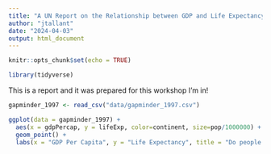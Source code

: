 ```yaml
---
title: "A UN Report on the Relationship between GDP and Life Expectancy"
author: "jtallant"
date: "2024-04-03"
output: html_document
---
```


```r
knitr::opts_chunk$set(echo = TRUE)
```

```r
library(tidyverse)
```
This is a report and it was prepared for this workshop I'm in!

```r
gapminder_1997 <- read_csv("data/gapminder_1997.csv")
```
```r
ggplot(data = gapminder_1997) +
  aes(x = gdpPercap, y = lifeExp, color=continent, size=pop/1000000) + 
  geom_point() +
  labs(x = "GDP Per Capita", y = "Life Expectancy", title = "Do people in wealthy countries live longer?", size="Population (in millions)")
```

